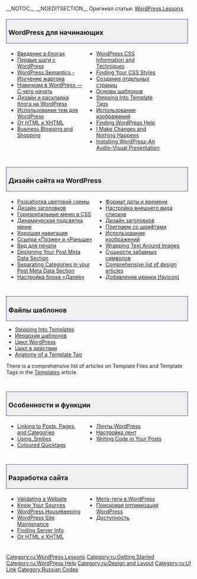 __NOTOC__ __NOEDITSECTION__ 
Оригинал статьи: [[WordPress Lessons]]
{{ru:Stub}}
<div style="width:95%; font-size: 110%; text-decoration:none; padding: 0px 5px; margin: 20px 0px 5px; background-color: #f0f0f0; border: 1px solid darkslateblue">
===WordPress для начинающих===
</div>
<div style="width: 40%; margin:0px 6px; float:left">
* [[Введение в блогах]]
* [[Первые шаги с WordPress]]
* [[Семантика WordPress|WordPress Semantics - Изучение жаргона]]
* [[Новичкам в WordPress — С чего начать]]
* [[Дизайн_и_раскладка_блога|Дизайн и раскладка блога на WordPress]]
* [[Using_Themes|Использование тем для WordPress]]
* [[HTML to XHTML|От HTML к XHTML]] 
* [[Business Blogging and Shopping]]
</div>
<div style="width: 40%; margin:0px 6px; float:left">
* [[CSS|WordPress CSS Information and Techniques]]
* [[Finding Your CSS Styles]]
* [[Pages|Создание отдельных страниц]]
* [[Основы шаблонов]]
* [[Stepping Into Template Tags]]
* [[Using Images|Использование изображений]]
* [[Finding WordPress Help]]
* [[I Make Changes and Nothing Happens]]
* [http://www.optiniche.com/blog/26/installing-wordpress-an-audio-visual-presentation/ Installing WordPress-An Audio-Visual Presentation]

</div>
<div style="clear:both; height:10px">
</div>

<div style="width:95%; font-size: 110%; text-decoration:none; padding: 0px 5px; margin: 20px 0px 5px; background-color: #f0f0f0; border: 1px solid darkslateblue">
=== Дизайн сайта на WordPress===
</div>
<div style="width: 45%; margin:0px 6px; float:left">
* [[Developing a Colour Scheme|Разработка цветовой схемы]] 
* [[Designing Headers|Дизайн заголовков]]
* [[Creating Horizontal Menus|Горизонтальные меню в CSS]]
* [[Dynamic Menu Highlighting|Динамическая подсветка меню]]
* [[Good Navigation Links|Хорошая навигация]]
* [[Next and Previous Links|Ссылки «Позже» и «Раньше»]]
* [[Styling for Print|Вид для печати]] 
* [[Post Meta Data Section|Designing Your Post Meta Data Section]]
* [[Separating Categories|Separating Categories in your Post Meta Data Section]]
* [[Customizing the Read More|Настройка блока «Далее»]]
</div>
<div style="width: 45%; margin:0px 6px; float:left; display: inline">
* [[Formatting Date and Time|Формат даты и времени]]
* [[Styling Lists with CSS|Настройка внешнего вида списков]]
* [[Designing Headings|Дизайн заголовков]]
* [[Playing With Fonts|Поиграем со шрифтами]]
* [[Using Images|Использование изображений]]
* [[Wrapping Text Around Images]]
* [[Fun Character Entities|Сущности забавных символов]]
* [[Blog Design and Layout|Comprehensive list of design articles]] 
* [[Creating a Favicon|Добавление иконки (favicon)]]

</div>
<div style="clear:both; height:10px">
</div>

<div style="width:95%; font-size: 110%; text-decoration:none; padding: 0px 5px; margin: 20px 0px 5px; background-color: #f0f0f0; border: 1px solid darkslateblue">
===Файлы шаблонов===
</div>
* [[Stepping Into Templates]]
* [[Template Hierarchy|Иерархия шаблонов]]
* [[The Loop|Цикл WordPress]]
* [[The Loop in Action|Цикл в действии]]
* [[Template_Tags/Anatomy_of_a_Template_Tag|Anatomy of a Template Tag]]

There is a comprehensive list of articles on Template Files and Template Tags in the [[Templates]] article. 
<div style="clear:both; height:10px">
</div>

<div style="width:95%; font-size: 110%; text-decoration:none; padding: 0px 5px; margin: 20px 0px 5px; background-color: #f0f0f0; border: 1px solid darkslateblue">
===Особенности и функции===
</div>
<div style="width: 40%; margin:0px 6px; float:left">
* [[Linking Posts Pages and Categories|Linking to Posts, Pages, and Categories]]
* [[Using_Smilies]]
* [[Coloured Quicktags]]
</div>
<div style="width: 40%; margin:0px 6px; float:left">
* [[WordPress Feeds|Ленты WordPress]]
* [[Customizing_Feeds|Настройка лент]]
* [[Writing Code in Your Posts]]
</div>
<div style="clear:both; height:10px">
</div>

<div style="width:95%; font-size: 110%; text-decoration:none; padding: 0px 5px; margin: 20px 0px 5px; background-color: #f0f0f0; border: 1px solid darkslateblue">
===Разработка сайта===
</div>
<div style="width: 40%; margin:0px 6px; float:left">
* [[Validating a Website]]
* [[Know Your Sources]]
* [[WordPress Housekeeping]]
* [[WordPress Site Maintenance]]
* [[Finding Server Info]]
* [[HTML to XHTML|От HTML к XHTML]]
</div>
<div style="width: 40%; margin:0px 6px; float:left">
* [[Meta Tags in WordPress|Мета-теги в WordPress]]
* [[Search Engine Optimization for Wordpress|Поисковая оптимизация WordPress]]
* [[Accessibility|Доступность]]
</div>
<div style="clear:both; height:10px">
</div>

{{toclist}}


[[Category:ru:WordPress Lessons]]
[[Category:ru:Getting Started]]
[[Category:ru:WordPress Help]]
[[Category:ru:Design and Layout]]
[[Category:ru:UI Link]]
[[Category:Russian Codex]]